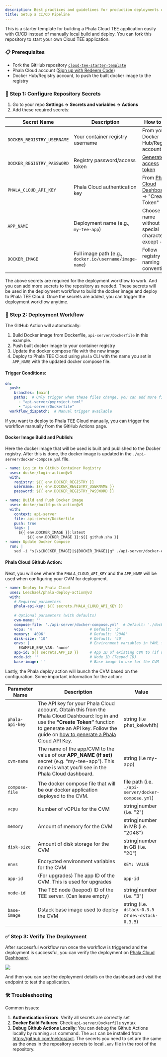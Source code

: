 ```yaml
---
description: Best practices and guidelines for production deployments on Phala Cloud.
title: Setup a CI/CD Pipeline
---
```



This is a starter template for building a Phala Cloud TEE application easily with CI/CD instead of manually local build and deploy. You can fork this repository to start your own Cloud TEE application.

### 📋 Prerequisites

* Fork the GitHub repository [`cloud-tee-starter-template`](https://github.com/Phala-Network/cloud-tee-starter-template)&#x20;
* Phala Cloud account ([Sign up with Redeem Code](https://cloud.phala.network/register?invite=beta))
* Docker Hub/Registry account, to push the built docker image to the registry

### 🔧 Step 1: Configure Repository Secrets

1. Go to your repo **Settings → Secrets and variables → Actions**
2. Add these required secrets:

| Secret Name                | Description                                             | How to Get                                                                                  |
| -------------------------- | ------------------------------------------------------- | ------------------------------------------------------------------------------------------- |
| `DOCKER_REGISTRY_USERNAME` | Your container registry username                        | From your Docker Hub/Registry account                                                       |
| `DOCKER_REGISTRY_PASSWORD` | Registry password/access token                          | [Generate access token](https://docs.docker.com/docker-hub/access-tokens/)                  |
| `PHALA_CLOUD_API_KEY`      | Phala Cloud authentication key                          | From [Phala Cloud Dashboard](https://cloud.phala.network/dashboard/tokens) → "Create Token" |
| `APP_NAME`                 | Deployment name (e.g., `my-tee-app`)                    | Choose name without special characters except `-`                                           |
| `DOCKER_IMAGE`             | Full image path (e.g., `docker.io/username/image-name`) | Follow registry naming conventions                                                          |

The above secrets are required for the deployment workflow to work. And you can add more secrets to the repository as needed. These secrets will be used in the deployment workflow to build the docker image and deploy to Phala TEE Cloud. Once the secrets are added, you can trigger the deployment workflow anytime.

### 🚀 Step 2: Deployment Workflow

The GitHub Action will automatically:

1. Build Docker image from Dockerfile, `api-server/Dockerfile` in this example.
2. Push built docker image to your container registry
3. Update the docker compose file with the new image
4. Deploy to Phala TEE Cloud using `phala` CLI with the name you set in `APP_NAME` with the updated docker compose file.

#### Trigger Conditions:

```yaml
on:
  push:
    branches: [main]
    paths:  # Only trigger when these files change, you can add more files to the list
      - "api-server/pyproject.toml"
      - "api-server/Dockerfile"
  workflow_dispatch:  # Manual trigger available
```

If you want to deploy to Phala TEE Cloud manually, you can trigger the workflow manually from the GitHub Actions page.

#### Docker Image Build and Publish:

Here the docker image that will be used is built and published to the Docker registry. After this is done, the docker image is updated in the `./api-server/docker-compose.yml` file.

```yaml
- name: Log in to GitHub Container Registry
  uses: docker/login-action@v3
  with:
    registry: ${{ env.DOCKER_REGISTRY }}
    username: ${{ env.DOCKER_REGISTRY_USERNAME }}
    password: ${{ env.DOCKER_REGISTRY_PASSWORD }}

- name: Build and Push Docker image
  uses: docker/build-push-action@v5
  with:
    context: api-server
    file: api-server/Dockerfile
    push: true
    tags: |
      ${{ env.DOCKER_IMAGE }}:latest
          ${{ env.DOCKER_IMAGE }}:${{ github.sha }}
- name: Update Docker Compose
  run: |
    sed -i "s|\${DOCKER_IMAGE}|${DOCKER_IMAGE}|g" ./api-server/docker-compose.yml
```

#### Phala Cloud Github Action:

Next, you will see where the `PHALA_CLOUD_API_KEY` and the `APP_NAME` will be used when configuring your CVM for deployment.

```yaml
- name: Deploy to Phala Cloud
  uses: Leechael/phala-deploy-action@v3
  with:
    # Required parameters
    phala-api-key: ${{ secrets.PHALA_CLOUD_API_KEY }}
    
    # Optional parameters (with defaults)
    cvm-name: ''
    compose-file: './api-server/docker-compose.yml'  # Default: './docker-compose.yml'
    vcpu: '4'                         # Default: '2'
    memory: '4096'                    # Default: '2048'
    disk-size: '10'                   # Default: '40'
    envs: |                           # Environment variables in YAML format (will be converted to dotenv)
      EXAMPLE_ENV_VAR: 'none'
    app-id: ${{ secrets.APP_ID }}     # App ID of existing CVM to (if updating)
    node-id: ''                       # Node ID (Teepod ID)
    base-image: ''                    # Base image to use for the CVM
```

Lastly, the Phala deploy action will launch the CVM based on the configuration. Some important information for the action:

<table><thead><tr><th>Parameter Name</th><th width="324.671875">Description</th><th>Value</th></tr></thead><tbody><tr><td><code>phala-api-key</code></td><td>The API key for your Phala Cloud account. Obtain this from the Phala Cloud Dashboard: log in and use the <strong>“Create Token”</strong> function to generate an API key. Follow the guide on <a href="https://docs.phala.network/phala-cloud/getting-started/start-from-cloud-cli#generate-a-phala-cloud-api-key">how to generate a Phala Cloud API Key</a>.</td><td>string (i.e phat_kekwhfh)</td></tr><tr><td><code>cvm-name</code></td><td>The name of the app/CVM to the value of our <strong>APP_NAME (if set)</strong> secret (e.g. “my-tee-app”). This name is what you’ll see in the Phala Cloud dashboard.</td><td>string (i.e my-app)</td></tr><tr><td><code>compose-file</code></td><td>The docker compose file that will be our docker application deployed to the CVM.</td><td>file path (i.e. <code>./api-server/docker-compose.yml</code>)</td></tr><tr><td><code>vcpu</code></td><td>Number of vCPUs for the CVM</td><td>string|number (i.e. "2")</td></tr><tr><td><code>memory</code></td><td>Amount of memory for the CVM</td><td>string|number in MB (i.e. "2048")</td></tr><tr><td><code>disk-size</code></td><td>Amount of disk storage for the CVM</td><td>string|number in GB (i.e. "20")</td></tr><tr><td><code>envs</code></td><td>Encrypted environment variables for the CVM</td><td><code>KEY: VALUE</code></td></tr><tr><td><code>app-id</code></td><td>(For upgrades) The app ID of the CVM. This is used for upgrades</td><td><code>app-id</code></td></tr><tr><td><code>node-id</code></td><td>The TEE node (teepod) ID of the TEE server. (Can leave empty)</td><td>string|number (i.e. "3")</td></tr><tr><td><code>base-image</code></td><td>Dstack base image used to deploy the CVM</td><td>string (i.e. <code>dstack-0.3.5</code> or <code>dev-dstack-0.3.5</code>)</td></tr></tbody></table>

### ✅ Step 3: Verify The Deployment

After successful workflow run once the workflow is triggered and the deployment is successful, you can verify the deployment on [Phala Cloud Dashboard](https://cloud.phala.network/dashboard).

<Frame>
    <img src="/images/image (22).png" />
</Frame>

And then you can see the deployment details on the dashboard and visit the endpoint to test the application.

### 🛠️ Troubleshooting

Common issues:

1. **Authentication Errors**: Verify all secrets are correctly set
2. **Docker Build Failures**: Check `api-server/Dockerfile` syntax
3. **Debug Github Actions Locally**: You can debug the Github Actions locally by running `act` command. The `act` can be installed from https://github.com/nektos/act. The secerts you need to set are the same as the ones in the repository secrets to local `.env` file in the root of the repository.
